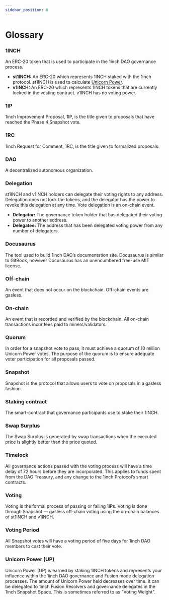 ```yaml
---
sidebar_position: 8
---
```

# Glossary

### 1INCH
An ERC-20 token that is used to participate in the 1inch DAO governance process.
* **st1INCH:** An ERC-20 which represents 1INCH staked with the 1inch protocol. st1INCH is used to calculate [Unicorn Power](#unicorn-power-up).
* **v1INCH:** An ERC-20 which represents 1INCH tokens that are currently locked in the vesting contract. v1INCH has no voting power. 

### 1IP
1inch Improvement Proposal, 1IP, is the title given to proposals that have reached the Phase 4 Snapshot vote. 

### 1RC
1inch Request for Comment, 1RC, is the title given to formalized proposals. 

### DAO
A decentralized autonomous organization.

### Delegation
st1INCH and v1INCH holders can delegate their voting rights to any address. Delegation does not lock the tokens, and the delegator has the power to revoke this delegation at any time. Vote delegation is an on-chain event.
* **Delegator:** The governance token holder that has delegated their voting power to another address.
* **Delegatee:** The address that has been delegated voting power from any number of delegators.

### Docusaurus
The tool used to build 1inch DAO’s documentation site. Docusaurus is similar to GitBook, however Docusaurus has an unencumbered free-use MIT license.

### Off-chain
An event that does not occur on the blockchain. Off-chain events are gasless. 

### On-chain
An event that is recorded and verified by the blockchain. All on-chain transactions incur fees paid to miners/validators.

### Quorum
In order for a snapshot vote to pass, it must achieve a quorum of 10 million Unicorn Power votes. The purpose of the quorum is to ensure adequate voter participation for all proposals passed.

### Snapshot
Snapshot is the protocol that allows users to vote on proposals in a gasless fashion.

### Staking contract
The smart-contract that governance participants use to stake their 1INCH.

### Swap Surplus
The Swap Surplus is generated by swap transactions when the executed price is slightly better than the price quoted.

### Timelock
All governance actions passed with the voting process will have a time delay of 72 hours before they are incorporated. This applies to funds spent from the DAO Treasury, and any change to the 1inch Protocol’s smart contracts. 

### Voting 
Voting is the formal process of passing or failing 1IPs. Voting is done through Snapshot — gasless off-chain voting using the on-chain balances of st1INCH and v1INCH.

### Voting Period
All Snapshot votes will have a voting period of five days for 1inch DAO members to cast their vote.

### Unicorn Power (UP)

Unicorn Power (UP) is earned by staking 1INCH tokens and represents your influence within the 1inch DAO governance and Fusion mode delegation processes. The amount of Unicorn Power held decreases over time. It can be delegated to 1inch Fusion Resolvers and governance delegates in the 1inch Snapshot Space. This is sometimes referred to as "Voting Weight".